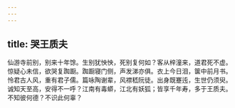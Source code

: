 ```yaml
---
---
---
```

title: 哭王质夫
---



仙游寺前别，别来十年馀。生别犹怏怏，死别复何如？客从梓潼来，道君死不虚。惊疑心未信，欲哭复踟蹰。踟蹰寝门侧，声发涕亦俱。衣上今日泪，箧中前月书。怜君古人风，重有君子儒。篇咏陶谢辈，风襟嵇阮徒。出身既蹇迍，生世仍须臾。诚知天至高，安得不一呼？江南有毒蟒，江北有妖狐；皆享千年寿，多于王质夫。不知彼何德？不识此何辜？